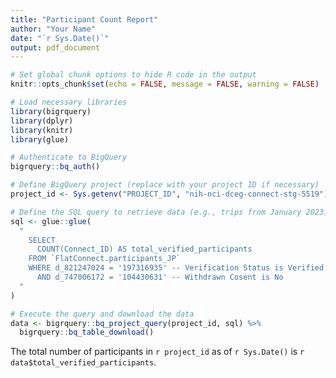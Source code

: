 ```yaml
---
title: "Participant Count Report"
author: "Your Name"
date: "`r Sys.Date()`"
output: pdf_document
---
```


```r
# Set global chunk options to hide R code in the output
knitr::opts_chunk$set(echo = FALSE, message = FALSE, warning = FALSE)
```


```r
# Load necessary libraries
library(bigrquery)
library(dplyr)
library(knitr)
library(glue)

# Authenticate to BigQuery
bigrquery::bq_auth()

# Define BigQuery project (replace with your project ID if necessary)
project_id <- Sys.getenv("PROJECT_ID", "nih-nci-dceg-connect-stg-5519")

# Define the SQL query to retrieve data (e.g., trips from January 2023)
sql <- glue::glue(
  "
    SELECT 
      COUNT(Connect_ID) AS total_verified_participants
    FROM `FlatConnect.participants_JP` 
    WHERE d_821247024 = '197316935' -- Verification Status is Verified
      AND d_747006172 = '104430631' -- Withdrawn Cosent is No
  "
)

# Execute the query and download the data
data <- bigrquery::bq_project_query(project_id, sql) %>%
  bigrquery::bq_table_download() 
```

The total number of participants in `r project_id` as of `r Sys.Date()` is `r data$total_verified_participants`.
